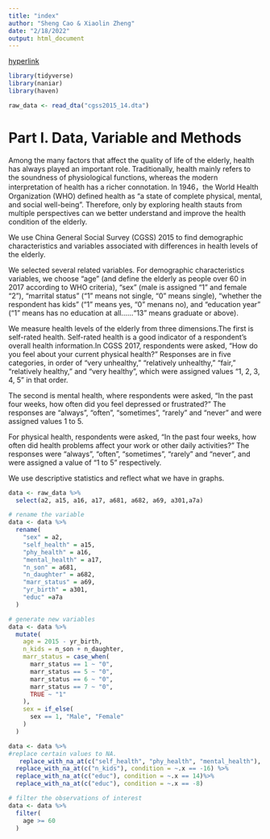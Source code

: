 ```yaml
---
title: "index"
author: "Sheng Cao & Xiaolin Zheng"
date: "2/18/2022"
output: html_document
---
```


[hyperlink](http://cgss.ruc.edu.cn/English/Home.htm)

```r
library(tidyverse)
library(naniar)
library(haven)
```

```r
raw_data <- read_dta("cgss2015_14.dta")
```

# Part I. Data, Variable and Methods
Among the many factors that affect the quality of life of the elderly, health has always played an important role. Traditionally, health mainly refers to the soundness of physiological functions, whereas the modern interpretation of health has a richer connotation. In 1946，the World Health Organization (WHO) defined health as "a state of complete physical, mental, and social well-being". Therefore, only by exploring health stauts from multiple perspectives can we better understand and improve the health condition of the elderly.

We use China General Social Survey (CGSS) 2015 to find demographic characteristics and variables associated with differences in health levels of the elderly.

We selected several related variables. For demographic characteristics variables, we choose "age" (and define the elderly as people over 60 in 2017 according to WHO criteria), "sex" (male is assigned "1" and female "2"), "marrital status" ("1" means not single, "0" means single), "whether the respondent has kids" ("1" means yes, "0" menans no), and "education year" ("1" means has no education at all......"13" means graduate or above).

We measure health levels of the elderly from three dimensions.The first is self-rated health. Self-rated health is a good indicator of a respondent's overall health information.In CGSS 2017, respondents were asked, "How do you feel about your current physical health?" Responses are in five categories, in order of "very unhealthy," "relatively unhealthy," "fair," "relatively healthy," and "very healthy", which were assigned values "1, 2, 3, 4, 5" in that order.

The second is mental health, where respondents were asked, "In the past four weeks, how often did you feel depressed or frustrated?" The responses are "always", "often", "sometimes", "rarely" and "never" and were assigned values 1 to 5.

For physical health, respondents were asked, "In the past four weeks, how often did health problems affect your work or other daily activities? " The responses were "always", "often", "sometimes", "rarely" and "never", and were assigned a value of "1 to 5" respectively.

We use descriptive statistics and reflect what we have in graphs.

```r
data <- raw_data %>%
  select(a2, a15, a16, a17, a681, a682, a69, a301,a7a)
```

```r
# rename the variable
data <- data %>%
  rename(
    "sex" = a2,
    "self_health" = a15,
    "phy_health" = a16,
    "mental_health" = a17,
    "n_son" = a681,
    "n_daughter" = a682,
    "marr_status" = a69,
    "yr_birth" = a301,
    "educ" =a7a
  )
```

```r
# generate new variables
data <- data %>%
  mutate(
    age = 2015 - yr_birth,
    n_kids = n_son + n_daughter,
    marr_status = case_when(
      marr_status == 1 ~ "0",
      marr_status == 5 ~ "0",
      marr_status == 6 ~ "0",
      marr_status == 7 ~ "0",
      TRUE ~ "1"
    ),
    sex = if_else(
      sex == 1, "Male", "Female"
    )
  ) 
```

```r
data <- data %>%
#replace certain values to NA.
   replace_with_na_at(c("self_health", "phy_health", "mental_health"), condition = ~.x == -8) %>%
  replace_with_na_at(c("n_kids"), condition = ~.x == -16) %>%
  replace_with_na_at(c("educ"), condition = ~.x == 14)%>%
  replace_with_na_at(c("educ"), condition = ~.x == -8)
```
  
```r
# filter the observations of interest
data <- data %>%
  filter(
    age >= 60
  )
```